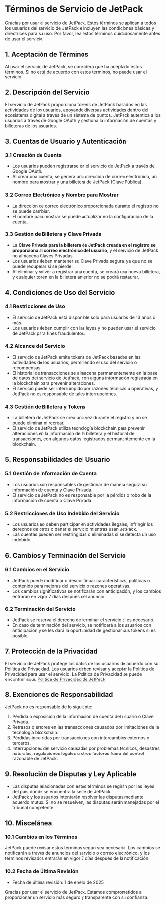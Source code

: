 # Términos de Servicio de JetPack

Gracias por usar el servicio de JetPack. Estos términos se aplican a todos los usuarios del servicio de JetPack e incluyen las condiciones básicas y directrices para su uso. Por favor, lea estos términos cuidadosamente antes de usar el servicio.

## 1. Aceptación de Términos
Al usar el servicio de JetPack, se considera que ha aceptado estos términos. Si no está de acuerdo con estos términos, no puede usar el servicio.

## 2. Descripción del Servicio
El servicio de JetPack proporciona tokens de JetPack basados en las actividades de los usuarios, apoyando diversas actividades dentro del ecosistema digital a través de un sistema de puntos. JetPack autentica a los usuarios a través de Google OAuth y gestiona la información de cuentas y billeteras de los usuarios.

## 3. Cuentas de Usuario y Autenticación

### 3.1 Creación de Cuenta
- Los usuarios pueden registrarse en el servicio de JetPack a través de Google OAuth.
- Al crear una cuenta, se genera una dirección de correo electrónico, un nombre para mostrar y una billetera de JetPack (Clave Pública).

### 3.2 Correo Electrónico y Nombre para Mostrar
- La dirección de correo electrónico proporcionada durante el registro no se puede cambiar.
- El nombre para mostrar se puede actualizar en la configuración de la cuenta.

### 3.3 Gestión de Billetera y Clave Privada
- La **Clave Privada para la billetera de JetPack creada en el registro se proporciona al correo electrónico del usuario**, y el servicio de JetPack no almacena Claves Privadas.
- Los usuarios deben mantener su Clave Privada segura, ya que no se puede recuperar si se pierde.
- Al eliminar y volver a registrar una cuenta, se creará una nueva billetera, y cualquier token en la billetera anterior no se podrá restaurar.

## 4. Condiciones de Uso del Servicio

### 4.1 Restricciones de Uso
- El servicio de JetPack está disponible solo para usuarios de 13 años o más.
- Los usuarios deben cumplir con las leyes y no pueden usar el servicio de JetPack para fines fraudulentos.

### 4.2 Alcance del Servicio
- El servicio de JetPack emite tokens de JetPack basados en las actividades de los usuarios, permitiendo el uso del servicio o recompensas.
- El historial de transacciones se almacena permanentemente en la base de datos del servicio de JetPack, con alguna información registrada en la blockchain para prevenir alteraciones.
- El servicio puede ser interrumpido por razones técnicas u operativas, y JetPack no es responsable de tales interrupciones.

### 4.3 Gestión de Billetera y Tokens
- La billetera de JetPack se crea una vez durante el registro y no se puede eliminar ni recrear.
- El servicio de JetPack utiliza tecnología blockchain para prevenir alteraciones en la información de la billetera y el historial de transacciones, con algunos datos registrados permanentemente en la blockchain.

## 5. Responsabilidades del Usuario

### 5.1 Gestión de Información de Cuenta
- Los usuarios son responsables de gestionar de manera segura su información de cuenta y Clave Privada.
- El servicio de JetPack no es responsable por la pérdida o robo de la información de cuenta o Clave Privada.

### 5.2 Restricciones de Uso Indebido del Servicio
- Los usuarios no deben participar en actividades ilegales, infringir los derechos de otros o dañar el servicio mientras usan JetPack.
- Las cuentas pueden ser restringidas o eliminadas si se detecta un uso indebido.

## 6. Cambios y Terminación del Servicio

### 6.1 Cambios en el Servicio
- JetPack puede modificar o descontinuar características, políticas o contenido para mejoras del servicio o razones operativas.
- Los cambios significativos se notificarán con anticipación, y los cambios entrarán en vigor 7 días después del anuncio.

### 6.2 Terminación del Servicio
- JetPack se reserva el derecho de terminar el servicio si es necesario.
- En caso de terminación del servicio, se notificará a los usuarios con anticipación y se les dará la oportunidad de gestionar sus tokens si es posible.

## 7. Protección de la Privacidad
El servicio de JetPack protege los datos de los usuarios de acuerdo con su Política de Privacidad. Los usuarios deben revisar y aceptar la Política de Privacidad para usar el servicio. La Política de Privacidad se puede encontrar aquí: [Política de Privacidad de JetPack](#)

## 8. Exenciones de Responsabilidad
JetPack no es responsable de lo siguiente:
1. Pérdida o exposición de la información de cuenta del usuario o Clave Privada.
2. Retrasos o errores en las transacciones causados por limitaciones de la tecnología blockchain.
3. Pérdidas incurridas por transacciones con intercambios externos o terceros.
4. Interrupciones del servicio causadas por problemas técnicos, desastres naturales, regulaciones legales u otros factores fuera del control razonable de JetPack.

## 9. Resolución de Disputas y Ley Aplicable
- Las disputas relacionadas con estos términos se regirán por las leyes del país donde se encuentra la sede de JetPack.
- JetPack y los usuarios intentarán resolver las disputas mediante acuerdo mutuo. Si no se resuelven, las disputas serán manejadas por el tribunal competente.

## 10. Miscelánea

### 10.1 Cambios en los Términos
JetPack puede revisar estos términos según sea necesario. Los cambios se notificarán a través de anuncios del servicio o correo electrónico, y los términos revisados entrarán en vigor 7 días después de la notificación.

### 10.2 Fecha de Última Revisión
- Fecha de última revisión: 1 de enero de 2025

Gracias por usar el servicio de JetPack. Estamos comprometidos a proporcionar un servicio más seguro y transparente con su confianza.
